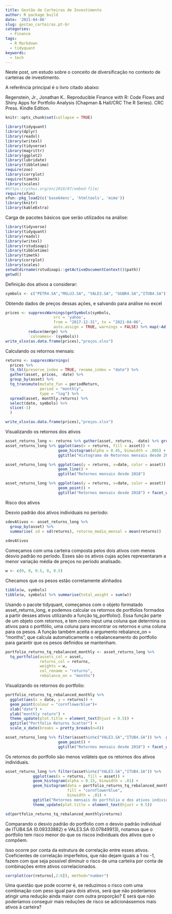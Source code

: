 ```yaml
---
title: Gestão de Carteiras de Investimento
author: R package build
date: '2021-04-06'
slug: gestao_carteiras.pt-br
categories:
  - Finance
tags:
  - R Markdown
  - tidyquant
keywords:
  - tech
---
```


Neste post, um estudo sobre o conceito de diversificação no contexto de carteiras de investimento. 

A referência principal é o livro citado abaixo:

Regenstein, Jr., Jonathan K.. Reproducible Finance with R: Code Flows and Shiny Apps for Portfolio Analysis (Chapman & Hall/CRC The R Series). CRC Press. Kindle Edition. 


<!--more-->

```r
knitr::opts_chunk$set(collapse = TRUE)
```

```r
library(tidyquant)
library(dplyr)
library(readxl)
library(writexl)
library(tidyverse)
library(magrittr)
library(ggplot2)
library(lubridate)
library(tibbletime)
require(zoo)
library(corrplot)
require(timetk)
library(scales)
#https://yihui.org/en/2018/07/embed-file/
require(xfun)
xfun::pkg_load2(c('base64enc', 'htmltools', 'mime'))
library(knitr)
library(kableExtra)

```

Carga de pacotes básicos que serão utilizados na análise:

```r
library(tidyverse)
library(tidyquant)
library(readxl)
library(writexl)
library(rstudioapi)
library(tibbletime)
library(timetk)
library(corrplot)
library(scales)
setwd(dirname(rstudioapi::getActiveDocumentContext()$path))
getwd()

```

Definição dos ativos a considerar:

```r
symbols <- c("PETR4.SA","MGLU3.SA", "VALE3.SA", "GGBR4.SA","ITUB4.SA")
```


Obtendo dados de preços dessas ações, e salvando para análise no excel

```r
prices <- suppressWarnings(getSymbols(symbols,
                     src = 'yahoo',
                     from = "2017-12-31", to = "2021-04-06",
                     auto.assign = TRUE, warnings = FALSE) %>% map(~Ad(get(.))) %>% 
          reduce(merge) %>%
          `colnames<-`(symbols))
write_xlsx(as.data.frame(prices),"preços.xlsx")

```


Calculando os retornos mensais:

```r

returns <- suppressWarnings(
  prices %>%
  tk_tbl(preserve_index = TRUE, rename_index = "date") %>% 
  gather(asset, prices, -date) %>%
  group_by(asset) %>% 
  tq_transmute(mutate_fun = periodReturn,
               period = "monthly",
               type = "log") %>%
  spread(asset, monthly.returns) %>% 
  select(date, symbols) %>% 
  slice(-1)
  )

write_xlsx(as.data.frame(prices),"preços.xlsx")

```


Visualizando os retornos dos ativos
```r

asset_returns_long <- returns %>% gather(asset, returns, -date) %>% group_by(asset)
asset_returns_long %>% ggplot(aes(x = returns, fill = asset)) +
                       geom_histogram(alpha = 0.45, binwidth = .005) + 
                       ggtitle("Histograma de Retornos mensais desde 2018")
```

```r

asset_returns_long %>% ggplot(aes(y = returns, x=date, color = asset)) +
                       geom_line() + 
                       ggtitle("Retornos mensais desde 2018")
```


```r

asset_returns_long %>% ggplot(aes(y = returns, x=date, color = asset)) +
                       geom_point() + 
                       ggtitle("Retornos mensais desde 2018") + facet_wrap(~asset)
```



Risco dos ativos

Desvio padrão dos ativos individuais no período:

```r
sdevAtivos <- asset_returns_long %>%
  group_by(asset) %>%
  summarise( sd = sd(returns), retorno_medio_mensal = mean(returns))
  
sdevAtivos
```



Começamos com uma carteira composta pelos dois ativos com menos desvio padrão no período. Esses são os ativos cujas ações representaram a menor variação média de preços no período analisado.

```r
w <- c(0, 0, 0.5, 0, 0.5) 
```

Checamos que os pesos estão corretamente alinhados 
```r
tibble(w, symbols)
tibble(w, symbols) %>% summarise(total_weight = sum(w))
```

Usando o pacote tidyquant, começamos com o objeto formatado asset_returns_long, e podemos calcular os retornos de portfolios formados a partir desses ativos utilizando a função tq_portfolio(). Essa função parte de um objeto com retornos, e tem como input uma coluna que determina os ativos para o portfólio, uma coluna para encontrar os retornos e uma coluna para os pesos. A função também aceita o argumento rebalance_on = "months", que calcula automaticamente o rebalanceamento do portfolio para garantir que os pesos definidos se mantenham. 

```r

portfolio_returns_tq_rebalanced_monthly <- asset_returns_long %>% 
  tq_portfolio(assets_col = asset,
               returns_col = returns, 
               weights = w, 
               col_rename = "returns", 
               rebalance_on = "months") 

```


Visualizando os retornos do portfolio:

```r
portfolio_returns_tq_rebalanced_monthly %>% 
  ggplot(aes(x = date, y = returns)) + 
  geom_point(colour = "cornflowerblue")+ 
  xlab("date") + 
  ylab("monthly return") + 
  theme_update(plot.title = element_text(hjust = 0.5)) + 
  ggtitle("Portfolio Returns Scatter") + 
  scale_x_date(breaks = pretty_breaks(n=6))

```


```r
asset_returns_long %>% filter(asset%in%c("VALE3.SA","ITUB4.SA")) %>%  ggplot(aes(y = returns, x=date, color = asset)) +
                       geom_point() + 
                       ggtitle("Retornos mensais desde 2018") + facet_wrap(~asset)

```

Os retornos do portfolio são menos voláteis que os retornos dos ativos individuais. 


```r
asset_returns_long %>% filter(asset%in%c("VALE3.SA","ITUB4.SA")) %>% 
            ggplot(aes(x = returns, fill = asset)) + 
            geom_histogram(alpha = 0.15, binwidth = .01) + 
            geom_histogram(data = portfolio_returns_tq_rebalanced_monthly, 
                           fill = "cornflowerblue", 
                           binwidth = .01) + 
            ggtitle("Retornos mensais do portfolio e dos ativos individuais") + 
            theme_update(plot.title = element_text(hjust = 0.5))
```


```r
sd(portfolio_returns_tq_rebalanced_monthly$returns)
```

Comparando o desvio padrão do portfolio com o desvio padrão individual de ITUB4.SA (0.09333882) e VALE3.SA (0.07849913), notamos que o portfolio tem risco menor do que os riscos individuais dos ativos que o compõem. 

Isso ocorre por conta da estrutura de correlação entre esses ativos. Coeficientes de correlação imperfeitos, que não dejam iguais a 1 ou -1, fazem com que seja possível diminuir o risco de uma carteira por conta de combinações entre ativos correlacionados. 


```r
corrplot(cor(returns[,2:6]), method="number")
```


Uma questão que pode ocorrer é, se reduzimos o risco com uma combinação com peso igual para dois ativos, será que não poderíamos atingir uma redução ainda maior com outra proporção? E será que não poderíamos conseguir mais reduções de risco se adicionássemos mais ativos à carteira? 




